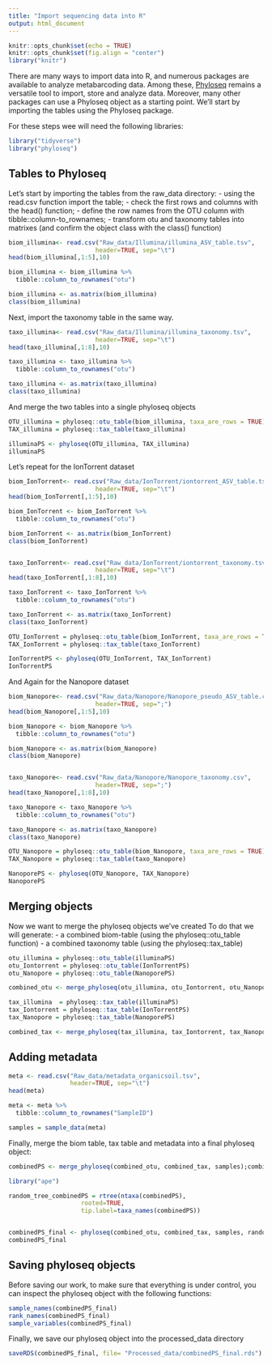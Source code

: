 ```yaml
---
title: "Import sequencing data into R"
output: html_document
---
```


```r
knitr::opts_chunk$set(echo = TRUE)
knitr::opts_chunk$set(fig.align = "center")
library("knitr")
```

There are many ways to import data into R, and numerous packages are available to analyze metabarcoding data. Among these, [Phyloseq](http://www.r-project.org) remains a versatile tool to import, store and analyze data. Moreover, many other packages can use a Phyloseq object as a starting point. We'll start by importing the tables using the Phyloseq package. 

For these steps wee will need the following libraries: 

```r
library("tidyverse")
library("phyloseq")
```

Tables to Phyloseq
----
Let's start by importing the tables from the raw_data directory: 
- using the read.csv function import the table;
- check the first rows and columns with the head() function;
- define the row names from the OTU column with tibble::column-to_rownames;
- transform otu and taxonomy tables into matrixes (and confirm the object class with the class() function)

```r
biom_illumina<- read.csv("Raw_data/Illumina/illumina_ASV_table.tsv", 
                        header=TRUE, sep="\t")
head(biom_illumina[,1:5],10)

biom_illumina <- biom_illumina %>%
  tibble::column_to_rownames("otu") 

biom_illumina <- as.matrix(biom_illumina)
class(biom_illumina)
```

Next, import the taxonomy table in the same way.

```r
taxo_illumina<- read.csv("Raw_data/Illumina/illumina_taxonomy.tsv", 
                        header=TRUE, sep="\t")
head(taxo_illumina[,1:8],10)

taxo_illumina <- taxo_illumina %>%
  tibble::column_to_rownames("otu")

taxo_illumina <- as.matrix(taxo_illumina)
class(taxo_illumina) 
```

And merge the two tables into a single phyloseq objects

```r
OTU_illumina = phyloseq::otu_table(biom_illumina, taxa_are_rows = TRUE)
TAX_illumina = phyloseq::tax_table(taxo_illumina)

illuminaPS <- phyloseq(OTU_illumina, TAX_illumina)
illuminaPS
```

Let's repeat for the IonTorrent dataset 

```r
biom_IonTorrent<- read.csv("Raw_data/IonTorrent/iontorrent_ASV_table.tsv", 
                        header=TRUE, sep="\t")
head(biom_IonTorrent[,1:5],10)

biom_IonTorrent <- biom_IonTorrent %>%
  tibble::column_to_rownames("otu")

biom_IonTorrent <- as.matrix(biom_IonTorrent)
class(biom_IonTorrent)


taxo_IonTorrent<- read.csv("Raw_data/IonTorrent/iontorrent_taxonomy.tsv", 
                        header=TRUE, sep="\t")
head(taxo_IonTorrent[,1:8],10)

taxo_IonTorrent <- taxo_IonTorrent %>%
  tibble::column_to_rownames("otu") 

taxo_IonTorrent <- as.matrix(taxo_IonTorrent)
class(taxo_IonTorrent) 

OTU_IonTorrent = phyloseq::otu_table(biom_IonTorrent, taxa_are_rows = TRUE)
TAX_IonTorrent = phyloseq::tax_table(taxo_IonTorrent)

IonTorrentPS <- phyloseq(OTU_IonTorrent, TAX_IonTorrent)
IonTorrentPS
```

And Again for the Nanopore dataset 

```r
biom_Nanopore<- read.csv("Raw_data/Nanopore/Nanopore_pseudo_ASV_table.csv", 
                        header=TRUE, sep=";")
head(biom_Nanopore[,1:5],10)

biom_Nanopore <- biom_Nanopore %>%
  tibble::column_to_rownames("otu")

biom_Nanopore <- as.matrix(biom_Nanopore)
class(biom_Nanopore)


taxo_Nanopore<- read.csv("Raw_data/Nanopore/Nanopore_taxonomy.csv", 
                        header=TRUE, sep=";")
head(taxo_Nanopore[,1:8],10)

taxo_Nanopore <- taxo_Nanopore %>%
  tibble::column_to_rownames("otu") 

taxo_Nanopore <- as.matrix(taxo_Nanopore)
class(taxo_Nanopore) 

OTU_Nanopore = phyloseq::otu_table(biom_Nanopore, taxa_are_rows = TRUE)
TAX_Nanopore = phyloseq::tax_table(taxo_Nanopore)

NanoporePS <- phyloseq(OTU_Nanopore, TAX_Nanopore)
NanoporePS
```

Merging objects
----

Now we want to merge the phyloseq objects we've created
To do that we will generate:
- a combined biom-table (using the phyloseq::otu_table function)
- a combined taxonomy table (using the phyloseq::tax_table)  

```r
otu_illumina = phyloseq::otu_table(illuminaPS)
otu_Iontorrent = phyloseq::otu_table(IonTorrentPS)
otu_Nanopore = phyloseq::otu_table(NanoporePS)

combined_otu <- merge_phyloseq(otu_illumina, otu_Iontorrent, otu_Nanopore)
```


```r
tax_illumina  = phyloseq::tax_table(illuminaPS)
tax_Iontorrent = phyloseq::tax_table(IonTorrentPS)
tax_Nanopore = phyloseq::tax_table(NanoporePS)

combined_tax <- merge_phyloseq(tax_illumina, tax_Iontorrent, tax_Nanopore)
```

Adding metadata 
----



```r
meta <- read.csv("Raw_data/metadata_organicsoil.tsv", 
                 header=TRUE, sep="\t")
head(meta)

meta <- meta %>% 
  tibble::column_to_rownames("SampleID")

samples = sample_data(meta)
```

Finally, merge the biom table, tax table and metadata into a final phyloseq object: 

```r
combinedPS <- merge_phyloseq(combined_otu, combined_tax, samples);combinedPS

```


```r
library("ape")

random_tree_combinedPS = rtree(ntaxa(combinedPS), 
                    rooted=TRUE, 
                    tip.label=taxa_names(combinedPS))


combinedPS_final <- phyloseq(combined_otu, combined_tax, samples, random_tree_combinedPS)
combinedPS_final

```
Saving phyloseq objects
----

Before saving our work, to make sure that everything is under control, you can inspect the phyloseq object with the following functions: 

```r
sample_names(combinedPS_final)
rank_names(combinedPS_final)
sample_variables(combinedPS_final)
```

Finally, we save our phyloseq object into the processed_data directory
```r
saveRDS(combinedPS_final, file= "Processed_data/combinedPS_final.rds")
```
